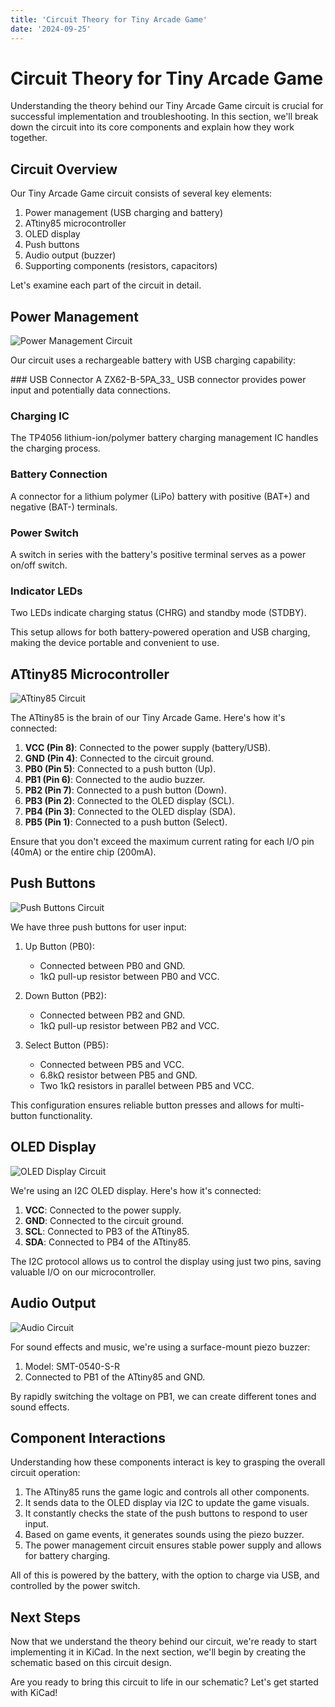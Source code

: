```yaml
---
title: 'Circuit Theory for Tiny Arcade Game'
date: '2024-09-25'
---
```



# Circuit Theory for Tiny Arcade Game

Understanding the theory behind our Tiny Arcade Game circuit is crucial for successful implementation and troubleshooting. In this section, we'll break down the circuit into its core components and explain how they work together.

## Circuit Overview

Our Tiny Arcade Game circuit consists of several key elements:

1. Power management (USB charging and battery)
2. ATtiny85 microcontroller
3. OLED display
4. Push buttons
5. Audio output (buzzer)
6. Supporting components (resistors, capacitors)

Let's examine each part of the circuit in detail.

## Power Management

<Image src="/images/power-management-circuit.svg" alt="Power Management Circuit" width={600} height={400} />

Our circuit uses a rechargeable battery with USB charging capability:

<Steps>
### USB Connector
A ZX62-B-5PA_33_ USB connector provides power input and potentially data connections.

### Charging IC
The TP4056 lithium-ion/polymer battery charging management IC handles the charging process.

### Battery Connection
A connector for a lithium polymer (LiPo) battery with positive (BAT+) and negative (BAT-) terminals.

### Power Switch
A switch in series with the battery's positive terminal serves as a power on/off switch.

### Indicator LEDs
Two LEDs indicate charging status (CHRG) and standby mode (STDBY).
</Steps>

<Callout type="info">
  This setup allows for both battery-powered operation and USB charging, making the device portable and convenient to use.
</Callout>

## ATtiny85 Microcontroller

<Image src="/images/attiny85-circuit.svg" alt="ATtiny85 Circuit" width={600} height={400} />

The ATtiny85 is the brain of our Tiny Arcade Game. Here's how it's connected:

1. **VCC (Pin 8)**: Connected to the power supply (battery/USB).
2. **GND (Pin 4)**: Connected to the circuit ground.
3. **PB0 (Pin 5)**: Connected to a push button (Up).
4. **PB1 (Pin 6)**: Connected to the audio buzzer.
5. **PB2 (Pin 7)**: Connected to a push button (Down).
6. **PB3 (Pin 2)**: Connected to the OLED display (SCL).
7. **PB4 (Pin 3)**: Connected to the OLED display (SDA).
8. **PB5 (Pin 1)**: Connected to a push button (Select).

<Callout type="warning">
  Ensure that you don't exceed the maximum current rating for each I/O pin (40mA) or the entire chip (200mA).
</Callout>

## Push Buttons

<Image src="/images/buttons-circuit.svg" alt="Push Buttons Circuit" width={600} height={400} />

We have three push buttons for user input:

1. Up Button (PB0):
   - Connected between PB0 and GND.
   - 1kΩ pull-up resistor between PB0 and VCC.

2. Down Button (PB2):
   - Connected between PB2 and GND.
   - 1kΩ pull-up resistor between PB2 and VCC.

3. Select Button (PB5):
   - Connected between PB5 and VCC.
   - 6.8kΩ resistor between PB5 and GND.
   - Two 1kΩ resistors in parallel between PB5 and VCC.

This configuration ensures reliable button presses and allows for multi-button functionality.

## OLED Display

<Image src="/images/oled-circuit.svg" alt="OLED Display Circuit" width={600} height={400} />

We're using an I2C OLED display. Here's how it's connected:

1. **VCC**: Connected to the power supply.
2. **GND**: Connected to the circuit ground.
3. **SCL**: Connected to PB3 of the ATtiny85.
4. **SDA**: Connected to PB4 of the ATtiny85.

The I2C protocol allows us to control the display using just two pins, saving valuable I/O on our microcontroller.

## Audio Output

<Image src="/images/audio-circuit.svg" alt="Audio Circuit" width={600} height={400} />

For sound effects and music, we're using a surface-mount piezo buzzer:

1. Model: SMT-0540-S-R
2. Connected to PB1 of the ATtiny85 and GND.

By rapidly switching the voltage on PB1, we can create different tones and sound effects.

## Component Interactions

Understanding how these components interact is key to grasping the overall circuit operation:

1. The ATtiny85 runs the game logic and controls all other components.
2. It sends data to the OLED display via I2C to update the game visuals.
3. It constantly checks the state of the push buttons to respond to user input.
4. Based on game events, it generates sounds using the piezo buzzer.
5. The power management circuit ensures stable power supply and allows for battery charging.

All of this is powered by the battery, with the option to charge via USB, and controlled by the power switch.

## Next Steps

Now that we understand the theory behind our circuit, we're ready to start implementing it in KiCad. In the next section, we'll begin by creating the schematic based on this circuit design.

Are you ready to bring this circuit to life in our schematic? Let's get started with KiCad!